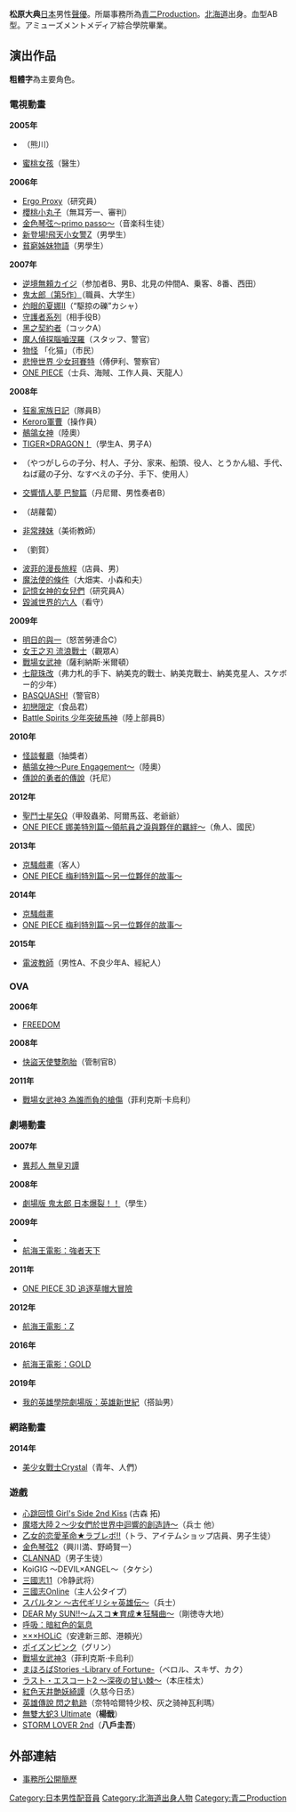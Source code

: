 {{配音員
|名字= 松原 大典
|圖像= 
|尺寸= 
|說明= 
|藝名= 松原 大典
|英文名=
|本名= 松原 大典
|綽號= 
|配偶= 
|出生地= 
|出身地= {{JPN}}[[北海道|北海道]]
|身高= 
|體重= 
|血型= AB型
|生年= 1984
|生月= 10
|生日= 4
|殁年= 
|殁月= 
|殁日= 
|所屬= [[青二Production|青二Production]]
|活動時期= 2005年－
|出道作= 
|代表作= 
|網站= 
|其他= 
}}

{{Japanese|japanese=松原 大典|kana=まつばら だいすけ|romaji=Matsubara Daisuke}}
'''松原大典'''{{BD|1984年|10月4日|catIdx=Naruse Makoto}}[[日本|日本]]男性[[聲優|聲優]]。所屬事務所為[[青二Production|青二Production]]。[[北海道|北海道]]出身。血型AB型。アミューズメントメディア綜合學院畢業。

==演出作品==
'''粗體字'''為主要角色。
===電視動畫===
'''2005年'''
* {{link-ja|笨笨森林日記|だめっこどうぶつ}}（熊川）
* [[蜜桃女孩|蜜桃女孩]]（醫生）

'''2006年'''
* [[Ergo_Proxy|Ergo Proxy]]（研究員）
* [[櫻桃小丸子|櫻桃小丸子]]（無耳芳一、審判）
* [[金色琴弦|金色琴弦〜primo passo〜]]（音楽科生徒）
* [[新登場!飛天小女警Z|新登場!飛天小女警Z]]（男學生）
* [[貧窮姊妹物語|貧窮姊妹物語]]（男學生）

'''2007年'''
* [[逆境無頼カイジ|逆境無頼カイジ]]（参加者B、男B、北見の仲間A、乗客、8番、西田）
* [[鬼太郎|鬼太郎（第5作）]]（職員、大学生）
* [[灼眼的夏娜|灼眼的夏娜II]]（“駆掠の礫”カシャ）
* [[守護者系列|守護者系列]]（相手役B）
* [[黑之契約者|黑之契約者]]（コックA）
* [[魔人偵探腦嚙涅羅|魔人偵探腦嚙涅羅]]（スタッフ、警官）
* [[物怪|物怪]] 「化猫」（市民）
* [[悲慘世界_少女珂賽特|悲慘世界 少女珂賽特]]（傅伊利、警察官）
* [[ONE_PIECE|ONE PIECE]]（士兵、海賊、工作人員、天龍人）

'''2008年'''
* [[狂亂家族日記|狂亂家族日記]]（隊員B）
* [[Keroro軍曹_(動畫)|Keroro軍曹]]（操作員）
* [[鶺鴒女神|鶺鴒女神]]（陸奧）
* [[TIGER×DRAGON！|TIGER×DRAGON！]]（學生A、男子A）
* {{link-ja|洋蔥和尚朝太郎|ねぎぼうずのあさたろう}}（やつがしらの子分、村人、子分、家来、船頭、役人、とうかん組、手代、ねば蔵の子分、なすべえの子分、手下、使用人）
* [[交響情人夢_(動畫)|交響情人夢 巴黎篇]]（丹尼爾、男性奏者B）
* {{link-ja|はたらキッズ マイハム組|はたらキッズ マイハム組}}（胡蘿蔔）
* [[非常辣妹|非常辣妹]]（美術教師）
* {{link-ja|天之霸王~北斗之拳 拉歐外傳~|天の覇王 北斗の拳ラオウ外伝}}（劉賀）
* [[波菲的漫長旅程|波菲的漫長旅程]]（店員、男）
* [[魔法使的條件|魔法使的條件]]（大畑実、小森和夫）
* [[記憶女神的女兒們|記憶女神的女兒們]]（研究員A）
* [[世界毀滅|毀滅世界的六人]]（看守）

'''2009年'''
* [[明日的與一|明日的與一]]（怒苦勞連合C）
* [[女王之刃_(動畫)|女王之刃 流浪戰士]]（觀眾A）
* [[戰場女武神|戰場女武神]]（薩利納斯·米爾頓）
* [[七龍珠改|七龍珠改]]（弗力札的手下、納美克的戰士、納美克戰士、納美克星人、スケボー的少年）
* [[BASQUASH!|BASQUASH!]]（警官B）
* [[初戀限定|初戀限定]]（食品君）
* [[Battle_Spirits_少年突破馬神|Battle Spirits 少年突破馬神]]（陸上部員B）

'''2010年'''
* [[怪談餐廳|怪談餐廳]]（抽獎者）
* [[鶺鴒女神|鶺鴒女神～Pure Engagement～]]（陸奧）
* [[傳說的勇者的傳說|傳說的勇者的傳說]]（托尼）

'''2012年'''
* [[聖鬥士星矢Ω|聖鬥士星矢Ω]]（甲殼蟲弟、阿爾馬茲、老爺爺）
* [[ONE_PIECE外傳#娜美特別篇|ONE PIECE 娜美特別篇〜領航員之淚與夥伴的羈絆〜]]（魚人、國民）

'''2013年'''
* [[京騷戲畫|京騷戲畫]]（客人）
* [[ONE_PIECE_梅利特別篇〜另一位夥伴的故事〜|ONE PIECE 梅利特別篇〜另一位夥伴的故事〜]]

'''2014年'''
* [[京騷戲畫|京騷戲畫]]
* [[ONE_PIECE_梅利特別篇〜另一位夥伴的故事〜|ONE PIECE 梅利特別篇〜另一位夥伴的故事〜]]

'''2015年'''
* [[電波教師|電波教師]]（男性A、不良少年A、經紀人）

===OVA===
'''2006年'''
* [[FREEDOM-PROJECT|FREEDOM]]

'''2008年'''
* [[快盜天使雙胞胎|快盜天使雙胞胎]]（管制官B）

'''2011年'''
* [[戰場女武神3|戰場女武神3 為誰而負的槍傷]]（菲利克斯·卡烏利）

===劇場動畫===
'''2007年'''
* [[異邦人_無皇刃譚|異邦人 無皇刃譚]]

'''2008年'''
* [[劇場版_鬼太郎_日本爆裂！！|劇場版 鬼太郎 日本爆裂！！]]（學生）

'''2009年'''
* {{lj|佛陀再誕－The REBIRTH of BUDDHA|仏陀再誕}}
* [[航海王電影：強者天下|航海王電影：強者天下]]

'''2011年'''
* [[ONE_PIECE_3D_追逐草帽大冒險|ONE PIECE 3D 追逐草帽大冒險]]

'''2012年'''
* [[航海王電影：Z|航海王電影：Z]]

'''2016年'''
* [[航海王電影：GOLD|航海王電影：GOLD]]

'''2019年'''
* [[我的英雄學院：英雄新世紀|我的英雄學院劇場版：英雄新世紀]]（搭訕男）

===網路動畫===
'''2014年'''
* [[美少女戰士Crystal|美少女戰士Crystal]]（青年、人們）

===遊戲===
* [[心跳回憶_Girl's_Side_2nd_Kiss|心跳回憶 Girl's Side 2nd Kiss]] (古森 拓)
* [[魔塔大陸|魔塔大陸２～少女們於世界中迴響的創造詩～]]（兵士 他）
* [[乙女的恋愛革命★ラブレボ!!|乙女的恋愛革命★ラブレボ!!]]（トラ、アイテムショップ店員、男子生徒）
* [[金色琴弦|金色琴弦2]]（興川満、野崎賢一）
* [[CLANNAD|CLANNAD]]（男子生徒）
* KoiGIG 〜DEVIL×ANGEL〜（タケシ）
* [[三國志11|三國志11]]（冷静武将）
* [[三國志Online|三國志Online]]（主人公タイプ）
* [[スパルタン_〜古代ギリシャ英雄伝〜|スパルタン 〜古代ギリシャ英雄伝〜]]（兵士）
* [[DEAR_My_SUN!!〜ムスコ★育成★狂騒曲〜|DEAR My SUN!!〜ムスコ★育成★狂騒曲〜]]（剛徳寺大地）
* [[呼吸：暗紅色的氣息|呼吸：暗紅色的氣息]]
* [[×××HOLiC|×××HOLiC]]（安達新三郎、港頼光）
* [[ポイズンピンク|ポイズンピンク]]（グリン）
* [[戰場女武神3|戰場女武神3]]（菲利克斯‧卡烏利）
* [[まほろばStories_-Library_of_Fortune-|まほろばStories -Library of Fortune-]]（ベロル、スキザ、カク）
* [[ラスト・エスコート2_〜深夜の甘い棘〜|ラスト・エスコート2 〜深夜の甘い棘〜]]（本庄桂太）
* [[紅色天井艶妖綺譚|紅色天井艶妖綺譚]]（久慈今日丞）
* [[英雄傳說_閃之軌跡|英雄傳說 閃之軌跡]]（奈特哈爾特少校、灰之骑神瓦利瑪）
* [[無雙大蛇3|無雙大蛇3 Ultimate]]（'''楊戩'''）
* [[STORM_LOVER_2nd|STORM LOVER 2nd]]（'''八戶圭吾'''）

== 外部連結 ==
* [http://www.aoni.co.jp/actor/ma/matsubara-daisuke.html 事務所公開簡歷] {{Wayback|url=http://www.aoni.co.jp/actor/ma/matsubara-daisuke.html |date=20161024004124 }}{{ja}}

{{青二Production}}
{{DEFAULTSORT:Matsubara Daisuke}}
[[Category:日本男性配音員|Category:日本男性配音員]]
[[Category:北海道出身人物|Category:北海道出身人物]]
[[Category:青二Production|Category:青二Production]]